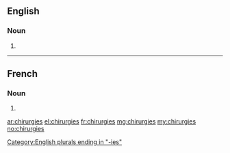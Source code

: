 ==English==

===Noun===
{{head|en|plural}}

# {{plural of|chirurgy|lang=en}}

[[Category:English plurals ending in "-ies"]]

----

==French==

===Noun===
{{head|fr|plural|g=?}}

# {{plural of|chirurgie|lang=fr}}

[[ar:chirurgies]]
[[el:chirurgies]]
[[fr:chirurgies]]
[[mg:chirurgies]]
[[my:chirurgies]]
[[no:chirurgies]]